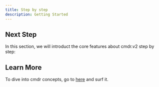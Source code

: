 ```yaml
---
title: Step by step
description: Getting Started
---
```


## Next Step

In this section, we will introduct the core features about cmdr.v2 step by step:

<Cards>
  <Card title="With Store" href="./g10-with-store" />
  <Card title="With Loaders" href="./g11-with-loaders" />
  <Card title="Lots of Cmds" href="./g20-lots-of-subcommands" />
  <Card title="Lots of Flgs" href="./g21-lots-of-flags" />
</Cards>

## Learn More

To dive into cmdr concepts, go to [here](../../concepts/) and surf it.
